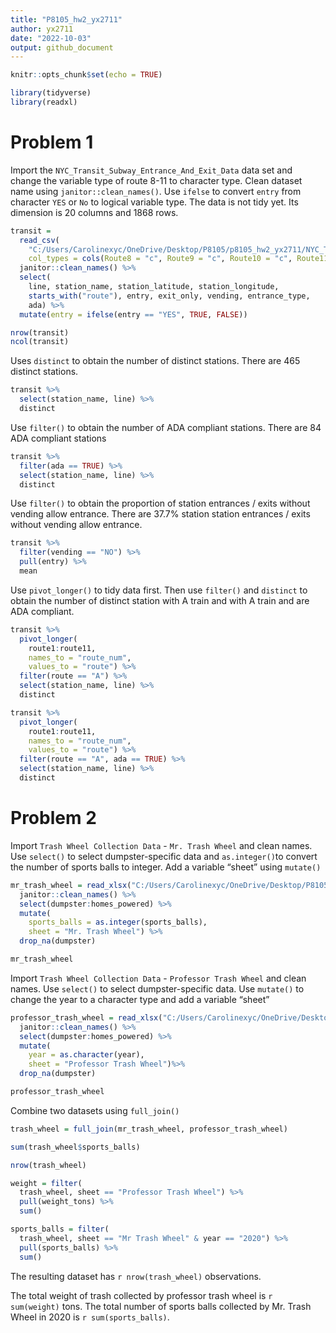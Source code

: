 ```yaml
---
title: "P8105_hw2_yx2711"
author: yx2711
date: "2022-10-03"
output: github_document
---
```


```r
knitr::opts_chunk$set(echo = TRUE)

library(tidyverse)
library(readxl)
```


# Problem 1

Import the `NYC_Transit_Subway_Entrance_And_Exit_Data` data set and change the variable type of route 8-11 to character type. Clean dataset name using `janitor::clean_names()`. Use `ifelse` to convert `entry` from character `YES` or `No` to logical variable type. 
The data is not tidy yet. Its dimension is 20 columns and 1868 rows.

```r
transit = 
  read_csv(
    "C:/Users/Carolinexyc/OneDrive/Desktop/P8105/p8105_hw2_yx2711/NYC_Transit_Subway_Entrance_And_Exit_Data.csv",
    col_types = cols(Route8 = "c", Route9 = "c", Route10 = "c", Route11 = "c")) %>% 
  janitor::clean_names() %>% 
  select(
    line, station_name, station_latitude, station_longitude, 
    starts_with("route"), entry, exit_only, vending, entrance_type, 
    ada) %>% 
  mutate(entry = ifelse(entry == "YES", TRUE, FALSE))

nrow(transit)
ncol(transit)
```

Uses `distinct` to obtain the number of distinct stations. There are 465 distinct stations.

```r
transit %>% 
  select(station_name, line) %>% 
  distinct
```

Use `filter()` to obtain the number of ADA compliant stations. There are 84 ADA compliant stations 

```r
transit %>% 
  filter(ada == TRUE) %>% 
  select(station_name, line) %>% 
  distinct
```

Use `filter()` to obtain the proportion of station entrances / exits without vending allow entrance. There are 37.7% station station entrances / exits without vending allow entrance.

```r
transit %>% 
  filter(vending == "NO") %>% 
  pull(entry) %>% 
  mean
```

Use `pivot_longer()` to tidy data first. Then use `filter()` and `distinct` to obtain the number of distinct station with A train and with A train and are ADA compliant.

```r
transit %>% 
  pivot_longer(
    route1:route11,
    names_to = "route_num",
    values_to = "route") %>% 
  filter(route == "A") %>% 
  select(station_name, line) %>% 
  distinct

transit %>% 
  pivot_longer(
    route1:route11,
    names_to = "route_num",
    values_to = "route") %>% 
  filter(route == "A", ada == TRUE) %>% 
  select(station_name, line) %>% 
  distinct
```


# Problem 2

Import `Trash Wheel Collection Data` - `Mr. Trash Wheel` and clean names. 
Use `select()` to select dumpster-specific data and `as.integer()`to convert the number of sports balls to integer.
Add a variable "sheet" using `mutate()`
```r
mr_trash_wheel = read_xlsx("C:/Users/Carolinexyc/OneDrive/Desktop/P8105/p8105_hw2_yx2711/Trash Wheel Collection Data.xlsx", sheet = 1) %>% 
  janitor::clean_names() %>% 
  select(dumpster:homes_powered) %>% 
  mutate(
    sports_balls = as.integer(sports_balls),
    sheet = "Mr. Trash Wheel") %>% 
  drop_na(dumpster)

mr_trash_wheel

```


Import `Trash Wheel Collection Data` - `Professor Trash Wheel` and clean names. 
Use `select()` to select dumpster-specific data.
Use `mutate()` to change the year to a character type and add a variable "sheet"
```r
professor_trash_wheel = read_xlsx("C:/Users/Carolinexyc/OneDrive/Desktop/P8105/p8105_hw2_yx2711/Trash Wheel Collection Data.xlsx", sheet = 2) %>% 
  janitor::clean_names() %>% 
  select(dumpster:homes_powered) %>% 
  mutate(
    year = as.character(year),
    sheet = "Professor Trash Wheel")%>% 
  drop_na(dumpster)

professor_trash_wheel
```

Combine two datasets using `full_join()`
```r
trash_wheel = full_join(mr_trash_wheel, professor_trash_wheel)

sum(trash_wheel$sports_balls)
```

```r
nrow(trash_wheel)

weight = filter(
  trash_wheel, sheet == "Professor Trash Wheel") %>% 
  pull(weight_tons) %>% 
  sum()

sports_balls = filter(
  trash_wheel, sheet == "Mr Trash Wheel" & year == "2020") %>%
  pull(sports_balls) %>% 
  sum()

```

The resulting dataset has `r nrow(trash_wheel)` observations.

The total weight of trash collected by professor trash wheel is `r sum(weight)` tons.
The total number of sports balls collected by Mr. Trash Wheel in 2020 is `r sum(sports_balls)`.
